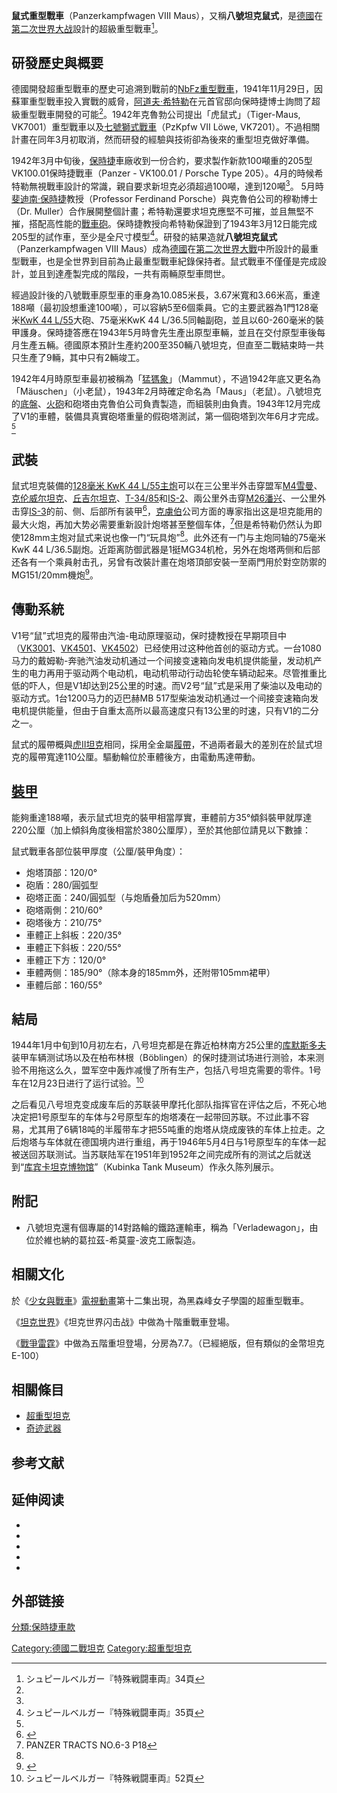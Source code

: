 {{NoteTA
|G1=Military
|G2=地名
|G3=長度單位
|1=zh-cn:戴姆勒-奔驰; zh-tw:戴姆勒-賓士;
}}
{{Infobox weapon
|is_vehicle=yes
|名稱= 鼠式重型戰車 [[File:Flag_of_German_Reich_(1935–1945).svg|30px]] <br /><small>{{lang|de|Panzerkampfwagen VIII Maus}}</small>
|圖片= [[File:Metro-maus1.jpg|300px]]
|照片說明= 存世唯一一輛已完工的八號鼠式坦克原型車
|類型=[[超重型戰車|超重型戰車]]
|產地={{flag|Nazi Germany}}
|設計=[[保時捷|保時捷]]
|生產=[[保時捷|保時捷]]
|產量=2（原型車，'''其中只有一台完工'''）
|乘員=6
|長度= 10.085m
|闊度= 3.7米
|高度= 3.63米
|重量= 188吨
|裝甲= 炮塔正面{{convert|240|mm}}<ref name="Encyc. German WW2, Maus" >{{Cite book
  |title=Encyclopedia of German Tanks of World War Two
  |first=Peter  |last=Chamberlain
  |first2=Hilary  |last2=Doyle
  |editor=Jentz, Thomas L.
  |publisher=Silverdale Books
  |year=2004
  |isbn=1-84509-012-8
  |ref={{harvid|Encyc. German Tanks WW2}}
  |page=148
}}</ref>  <br>车体正面{{convert|200|mm}}<ref name="Encyc. German WW2, Maus" ></ref>或205mm<ref>坦克装甲车辆2008年第一期</ref>
|主要= [[PaK_44反坦克炮|128毫米 KwK 44 L/55坦克炮]]（备弹68发）
|次要= [[7.5厘米KwK_37炮|75毫米KwK 37 L/36.5同軸戰車炮]]（備彈100發）<br />[[MG34機槍|MG34機槍]]1挺（備彈1,000發）
|引擎= MB 509/12汽缸汽油引擎（發電用，V1原型車）、出力1,080匹馬力<br />MB 517 12汽缸柴油引擎（發電用，V2原型車）、出力1,200匹马力<br />
|引擎馬力= 5,000马力（V1）8,000马力（V2）
|公路時速= 20公里/小時
|越野時速= 13公里/小时）
|推重比= 5匹/噸
|行動= 越野：68公里<br />平地：186公里
}}
'''鼠式重型戰車'''（Panzerkampfwagen VIII Maus），又稱'''八號坦克鼠式'''，是[[納粹德國|德國]]在[[第二次世界大战|第二次世界大战]]設計的超級重型戰車<ref name="シュピールベルガー34">シュピールベルガー『特殊戦闘車両』34頁</ref>。

== 研發歷史與概要 ==
德國開發超重型戰車的歷史可追溯到戰前的[[NbFz重型戰車|NbFz重型戰車]]，1941年11月29日，因蘇軍重型戰車投入實戰的威脅，[[阿道夫·希特勒|阿道夫·希特勒]]在元首官邸向保時捷博士詢問了超級重型戰車開發的可能<ref name="シュピールベルガー34"/>。1942年克魯勃公司提出「虎鼠式」（Tiger-Maus, VK7001）重型戰車以及[[七號獅式戰車|七號獅式戰車]]（PzKpfw VII Löwe, VK7201）。不過相關計畫在同年3月初取消，然而研發的經驗與技術卻為後來的重型坦克做好準備。

1942年3月中旬後，[[保時捷|保時捷]]車廠收到一份合約，要求製作新款100噸重的205型VK100.01保時捷戰車（Panzer - VK100.01 / Porsche Type 205）。4月的時候希特勒無視戰車設計的常識，親自要求新坦克必須超過100噸，達到120噸<ref name="シュピールベルガー34"/>。 5月時[[斐迪南·保時捷|斐迪南·保時捷]]教授（Professor Ferdinand Porsche）與克魯伯公司的穆勒博士（Dr. Muller）合作展開整個計畫；希特勒還要求坦克應堅不可摧，並且無堅不摧，搭配高性能的[[戰車砲|戰車砲]]。保時捷教授向希特勒保證到了1943年3月12日能完成205型的試作車，至少是全尺寸模型<ref name="シュピールベルガー35">シュピールベルガー『特殊戦闘車両』35頁</ref>。研發的結果造就'''八號坦克鼠式'''（Panzerkampfwagen VIII Maus）成為[[納粹德國|德國]]在[[第二次世界大戰|第二次世界大戰]]中所設計的最重型戰車，也是全世界到目前為止最重型戰車紀錄保持者。鼠式戰車不僅僅是完成設計，並且到達產製完成的階段，一共有兩輛原型車問世。

經過設計後的八號戰車原型車的車身為10.085米長，3.67米寬和3.66米高，重達188噸（最初設想重達100噸），可以容納5至6個乘員。它的主要武器為1門128毫米[[PaK_44反坦克炮|KwK 44 L/55]]大砲、75毫米KwK 44 L/36.5同軸副砲，並且以60-260毫米的裝甲護身。保時捷答應在1943年5月時會先生產出原型車輛，並且在交付原型車後每月生產五輛。德國原本預計生產約200至350輛八號坦克，但直至二戰結束時一共只生產了9輛，其中只有2輛竣工。

1942年4月時原型車最初被稱為「[[猛獁象|猛獁象]]」（Mammut），不過1942年底又更名為「Mäuschen」（小老鼠），1943年2月時確定命名為「Maus」（老鼠）。八號坦克的[[底盤|底盤]]、[[火砲|火砲]]和砲塔由克魯伯公司負責製造，而組裝則由{{le|埃克特公司|Alkett}}負責。1943年12月完成了V1的車體，裝備具真實砲塔重量的假砲塔測試，第一個砲塔到次年6月才完成。 <ref name="Encyc. German WW2, Maus" ></ref>

== 武裝 ==
鼠式坦克裝備的[[PaK_44反坦克炮|128毫米 KwK 44 L/55主炮]]可以在三公里半外击穿盟军[[M4雪曼|M4雪曼]]、[[克倫威爾坦克|克伦威尔坦克]]、[[丘吉爾坦克|丘吉尔坦克]]、[[T-34/85|T-34/85]]和[[IS-2|IS-2]]、兩公里外击穿[[M26潘兴|M26潘兴]]、一公里外击穿[[IS-3|IS-3]]的前、侧、后部所有装甲<ref name="Achtung Panzer, Maus" >{{Cite web |last= Parada |first= George |title= Panzer VIII ''Maus'' |url= http://www.achtungpanzer.com/panzerkampfwagen-viii-maus-porsche-typ-205-tiger-iip.htm |publisher= Achtung Panzer |accessdate= 2014-02-03 |archive-date= 2018-03-16 |archive-url= https://web.archive.org/web/20180316103737/http://www.achtungpanzer.com/panzerkampfwagen-viii-maus-porsche-typ-205-tiger-iip.htm |dead-url= no }}</ref>，[[克虜伯|克虜伯]]公司方面的專家指出这是坦克能用的最大火炮，再加大势必需要重新設計炮塔甚至整個车体，<ref>PANZER TRACTS NO.6-3 P18</ref>但是希特勒仍然认为即使128mm主炮对鼠式来说也像一门“玩具炮”<ref name="シュピールベルガー35"/>。此外还有一门与主炮同轴的75毫米 KwK 44 L/36.5副炮。近距离防御武器是1挺MG34机枪，另外在炮塔两侧和后部还各有一个乘員射击孔，另曾有改裝計畫在炮塔頂部安裝一至兩門用於對空防禦的MG151/20mm機炮<ref name="Panzer Tracts 6-3-23" >{{Cite book
  |title=Panzer Tracts No.6-3 Schwere Panzerkampfwagen Maus and E 100 Development and Production from 1942 to 1945
  |first=Thomas  |last=Jentz
  |first2=Hilary  |last2=Doyle
  |editor=
  |publisher=Panzer Tracts/Darlington Publications
  |year=2008
  |isbn=0-9815382-3-1
  |ref={{harvid|Panzer Tracts 6-3-23}}
  |page=23
}}</ref>。

== 傳動系統 ==
V1号“鼠”式坦克的履带由汽油-电动原理驱动，保时捷教授在早期项目中（[[VK3001P|VK3001]]、[[VK4501(P)|VK4501]]、[[VK4502(P)|VK4502]]）已经使用过这种他首创的驱动方式。一台1080马力的戴姆勒-奔驰汽油发动机通过一个间接变速箱向发电机提供能量，发动机产生的电力再用于驱动两个电动机，电动机带动行动齿轮使车辆动起来。尽管推重比低的吓人，但是V1却达到25公里的时速。而V2号“鼠”式是采用了柴油以及电动的驱动方式。1台1200马力的迈巴赫MB 517型柴油发动机通过一个间接变速箱向发电机提供能量，但由于自重太高所以最高速度只有13公里的时速，只有V1的二分之一。

鼠式的履帶概與[[虎II坦克|虎II坦克]]相同，採用全金屬[[履帶|履帶]]，不過兩者最大的差別在於鼠式坦克的履帶寬達110公厘。驅動輪位於車體後方，由電動馬達帶動。

== [[裝甲|裝甲]] ==
能夠重達188噸，表示鼠式坦克的裝甲相當厚實，車體前方35°傾斜裝甲就厚達220公厘（加上傾斜角度後相當於380公厘厚），至於其他部位請見以下數據：

鼠式戰車各部位裝甲厚度（公厘/裝甲角度）：

* 炮塔頂部：120/0°
* 砲盾：280/圓弧型
* 砲塔正面：240/圓弧型（与炮盾叠加后为520mm）
* 砲塔兩側：210/60°
* 砲塔後方：210/75° 
* 車體正上斜板：220/35°
* 車體正下斜板：220/55°
* 車體正下方：120/0°
* 車體两侧：185/90°（除本身的185mm外，还附带105mm裙甲）
* 車體后部：160/55°

== 結局 ==
1944年1月中旬到10月初左右，八号坦克都是在靠近柏林南方25公里的[[库默斯多夫|库默斯多夫]]装甲车辆测试场以及在柏布林根（Böblingen）的保时捷测试场进行测验，本来测验不用拖这么久，盟军空中轰炸减慢了所有生产，包括八号坦克需要的零件。1号车在12月23日进行了运行试验。<ref name="シュピールベルガー52">シュピールベルガー『特殊戦闘車両』52頁</ref>

之后看见八号坦克变成废车后的苏联装甲摩托化部队指挥官在评估之后，不死心地决定把1号原型车的车体与2号原型车的炮塔凑在一起带回苏联。不过此事不容易，尤其用了6辆18吨的半履带车才把55吨重的炮塔从烧成废铁的车体上拉走。之后炮塔与车体就在德国境内进行重组，再于1946年5月4日与1号原型车的车体一起被送回苏联测试。当苏联陆军在1951年到1952年之间完成所有的测试之后就送到“[[库宾卡坦克博物馆|库宾卡坦克博物馆]]”（Kubinka Tank Museum）作永久陈列展示。

== 附記 ==
* 八號坦克還有個專屬的14對路輪的鐵路運輸車，稱為「Verladewagon」，由位於維也納的葛拉茲-希莫靈-波克工廠製造。

==相關文化==
於《[[少女與戰車|少女與戰車]]》[[電視動畫|電視動畫]]第十二集出現，為黑森峰女子學園的超重型戰車。

《[[坦克世界|坦克世界]]》《坦克世界闪击战》中做為十階重戰車登場。

《[[戰爭雷霆|戰爭雷霆]]》中做為五階重坦登場，分房為7.7。（已經絕版，但有類似的金幣坦克E-100）

==相關條目==
* [[超重型坦克|超重型坦克]]
* [[奇迹武器|奇迹武器]]

== 参考文献 ==
{{reflist|2}}

== 延伸阅读 ==
* {{Cite book |last=Sergeev |first=A. |author2=I. Geltov, M & I Pavlov |others=Coordinated by Hirohisa Takada, models/dioramas by Takuji Yamada and Hideki Shimawaki |year=1997 |title=German Super Heavy Tank Maus |series=Model Art Special #482 |publisher=Model Art |location=Japan}}
* {{Cite book |first=Robert Dale, Jr. |last=Arndt |title=Strange Vehicles of Pre-War Germany and the Third Reich (1928–1945) |publisher=IRP Publication |year=2006}}
* {{Cite book |first=Thomas |last=Jentz |title=Panzer Tracts No.6-3 Schwere Panzerkampfwagen Maus and E 100 Development and Production from 1942 to 1945 |publisher=Darlington Publications |year=2008}}
* {{Cite book |first=George |last=Forty |title=German Tanks of World War Two in Action |publisher=Blandford Press |year=1987}}
* {{Cite book
  |title=Professor Porsche's Wars
  |last=Ludvigsen  |first=Karl
  |author-link=Karl Ludvigsen
  |year=2014
  |publisher=Pen & Sword Military
  |isbn=978-1-52672-679-7
  |chapter=15: The Mouse That Roared
  |pages=214–230
}}

== 外部链接 ==

{{二次大戰德軍AFVs}}

[[Category:德國二戰坦克|Category:德國二戰坦克]]
[[Category:超重型坦克|Category:超重型坦克]]
[[分類:保時捷車款|分類:保時捷車款]]